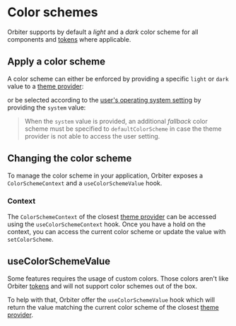 
<Meta of={ColorSchemesStories} />

# Color schemes

Orbiter supports by default a *light* and a *dark* color scheme for all components and [tokens](?path=/story/tokens--page) where applicable.

## Apply a color scheme

A color scheme can either be enforced by providing a specific `light` or `dark` value to a [theme provider](?path=/story/theme-provider--default-story):

<Source dark language="tsx" of={ColorSchemesStories.Apply} />

or be selected according to the [user's operating system setting](https://developer.mozilla.org/en-US/docs/Web/CSS/@media/prefers-color-scheme) by providing the `system` value:

<Source dark language="tsx" of={ColorSchemesStories.ApplySystem} />

> When the `system` value is provided, an additional *fallback* color scheme must be specified to `defaultColorScheme` in case the theme provider is not able to access the user setting.

## Changing the color scheme

To manage the color scheme in your application, Orbiter exposes a `ColorSchemeContext` and a `useColorSchemeValue` hook.

### Context

The `ColorSchemeContext` of the closest [theme provider](?path=/story/theme-provider--default-story) can be accessed using the `useColorSchemeContext` hook. Once you have a hold on the context, you can access the current color scheme or update the value with `setColorScheme`.

<Canvas of={ColorSchemesStories.ColorSchemeToggleStory} />

## useColorSchemeValue

Some features requires the usage of custom colors. Those colors aren't like Orbiter [tokens](?path=/story/tokens--page) and will not support color schemes out of the box.

To help with that, Orbiter offer the `useColorSchemeValue` hook which will return the value matching the current color scheme of the closest [theme provider](?path=/story/theme-provider--default-story).

<Source dark language="tsx" of={ColorSchemesStories.UseColorSchemeValueStory} />
